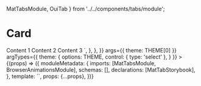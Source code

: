   MatTabsModule,
  OuiTab
} from '../../components/tabs/module';

<Meta title="OuiTab" component={OuiTab} />

# Card

<Canvas>
  <Story
    name="regular"
    parameters={{
      docs: {
        source: {
          code: `
            <oui-tab-group>
              <oui-tab label="First"> Content 1 </oui-tab>
              <oui-tab label="Second"> Content 2 </oui-tab>
              <oui-tab label="Third"> Content 3 </oui-tab>
            </oui-tab-group>`,
        },
      },
    }}
    args={{
      theme: THEME[0]
    }}
    argTypes={{
      theme: {
        options: THEME,
        control: { type: 'select' },
      }
    }}
  >
    {(props) => ({
      moduleMetadata: {
        imports: [MatTabsModule, BrowserAnimationsModule],
        schemas: [],
        declarations: [MatTabStorybook],
      },
      template: `<oui-tab-storybook ngClass="{{theme}}"></oui-tab-storybook>`,
      props: {...props},
    })}
  </Story>
</Canvas>

<ArgsTable of={MatTabsModule} />
